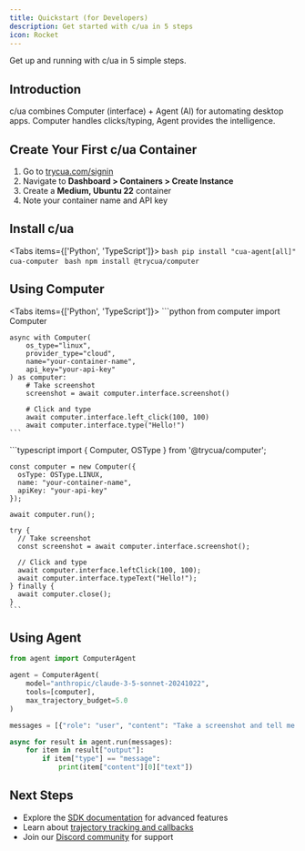 ```yaml
---
title: Quickstart (for Developers)
description: Get started with c/ua in 5 steps
icon: Rocket
---
```



Get up and running with c/ua in 5 simple steps.

<Steps>
<Step>

## Introduction

c/ua combines Computer (interface) + Agent (AI) for automating desktop apps. Computer handles clicks/typing, Agent provides the intelligence.

</Step>

<Step>

## Create Your First c/ua Container

1. Go to [trycua.com/signin](https://www.trycua.com/signin)
2. Navigate to **Dashboard > Containers > Create Instance**
3. Create a **Medium, Ubuntu 22** container
4. Note your container name and API key

</Step>

<Step>

## Install c/ua

<Tabs items={['Python', 'TypeScript']}>
  <Tab value="Python">
    ```bash
    pip install "cua-agent[all]" cua-computer
    ```
  </Tab>
  <Tab value="TypeScript">
    ```bash
    npm install @trycua/computer
    ```
  </Tab>
</Tabs>

</Step>

<Step>

## Using Computer

<Tabs items={['Python', 'TypeScript']}>
  <Tab value="Python">
    ```python
    from computer import Computer

    async with Computer(
        os_type="linux",
        provider_type="cloud", 
        name="your-container-name",
        api_key="your-api-key"
    ) as computer:
        # Take screenshot
        screenshot = await computer.interface.screenshot()
        
        # Click and type
        await computer.interface.left_click(100, 100)
        await computer.interface.type("Hello!")
    ```
  </Tab>
  <Tab value="TypeScript">
    ```typescript
    import { Computer, OSType } from '@trycua/computer';

    const computer = new Computer({
      osType: OSType.LINUX,
      name: "your-container-name",
      apiKey: "your-api-key"
    });

    await computer.run();

    try {
      // Take screenshot
      const screenshot = await computer.interface.screenshot();
      
      // Click and type
      await computer.interface.leftClick(100, 100);
      await computer.interface.typeText("Hello!");
    } finally {
      await computer.close();
    }
    ```
  </Tab>
</Tabs>

</Step>

<Step>

## Using Agent

```python
from agent import ComputerAgent

agent = ComputerAgent(
    model="anthropic/claude-3-5-sonnet-20241022",
    tools=[computer],
    max_trajectory_budget=5.0
)

messages = [{"role": "user", "content": "Take a screenshot and tell me what you see"}]

async for result in agent.run(messages):
    for item in result["output"]:
        if item["type"] == "message":
            print(item["content"][0]["text"])
```

</Step>
</Steps>

## Next Steps

- Explore the [SDK documentation](/docs/sdk) for advanced features
- Learn about [trajectory tracking and callbacks](/docs/concepts)
- Join our [Discord community](https://discord.com/invite/mVnXXpdE85) for support
